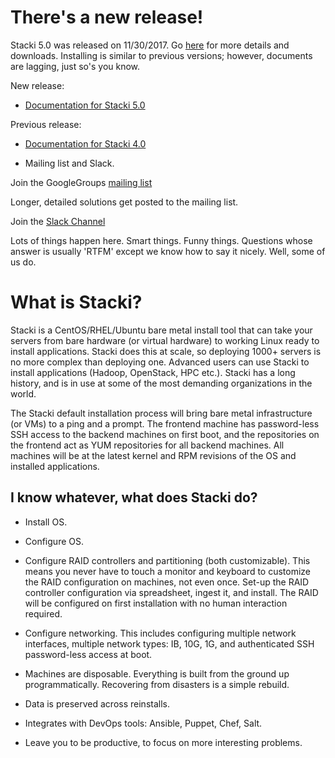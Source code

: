 
<Logo />

# There's a new release!

Stacki 5.0 was released on 11/30/2017. Go
[here](https://github.com/Teradata/stacki/releases/latest) for more
details and downloads. Installing is similar to previous versions;
however, documents are lagging, just so's you know.

New release:

- [Documentation for Stacki 5.0](https://stackiq.github.io)

Previous release:

- [Documentation for Stacki
  4.0](https://github.com/Teradata/stacki-documentation-4.x/wiki)

- Mailing list and Slack.

Join the GoogleGroups [mailing
list](https://groups.google.com/forum/#!forum/stacki)

Longer, detailed solutions get posted to the mailing list.

Join the [Slack
Channel](https://join.slack.com/t/stacki/shared_invite/enQtMzEwOTIzMTIyOTk1LWMzMGJhZGUxNDc2ODczMDM1ODkwYmM5MGZlOWUxMTVmMDQ5NzZhZmVmNDEwZDIwZWY3NzVlOGM0NjIxMjJiYjY)

Lots of things happen here. Smart things. Funny things. Questions
whose answer is usually 'RTFM' except we know how to say it
nicely. Well, some of us do.

# What is Stacki?

Stacki is a CentOS/RHEL/Ubuntu bare metal install tool that can take
your servers from bare hardware (or virtual hardware) to working Linux
ready to install applications. Stacki does this at scale, so deploying
1000+ servers is no more complex than deploying one. Advanced users
can use Stacki to install applications (Hadoop, OpenStack, HPC
etc.). Stacki has a long history, and is in use at some of the most
demanding organizations in the world.

The Stacki default installation process will bring bare metal
infrastructure (or VMs) to a ping and a prompt. The frontend machine
has password-less SSH access to the backend machines on first boot,
and the repositories on the frontend act as YUM repositories for all
backend machines. All machines will be at the latest kernel and RPM
revisions of the OS and installed applications.

## I know whatever, what does Stacki do?

- Install OS.

- Configure OS.

- Configure RAID controllers and partitioning (both
  customizable). This means you never have to touch a monitor and
  keyboard to customize the RAID configuration on machines, not even
  once. Set-up the RAID controller configuration via spreadsheet,
  ingest it, and install. The RAID will be configured on first
  installation with no human interaction required.

- Configure networking. This includes configuring multiple network
  interfaces, multiple network types: IB, 10G, 1G, and authenticated
  SSH password-less access at boot.

- Machines are disposable. Everything is built from the ground up
  programmatically. Recovering from disasters is a simple rebuild.

- Data is preserved across reinstalls.

- Integrates with DevOps tools: Ansible, Puppet, Chef, Salt.

- Leave you to be productive, to focus on more interesting problems.
